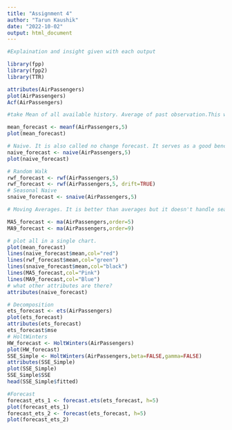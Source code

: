 ---
title: "Assignment 4"
author: "Tarun Kaushik"
date: "2022-10-02"
output: html_document
---

```{r}

#Explaination and insight given with each output

library(fpp)
library(fpp2)
library(TTR)

attributes(AirPassengers)
plot(AirPassengers)
Acf(AirPassengers)

#take Mean of all available history. Average of past observation.This will not include seasonality in the forecast

mean_forecast <- meanf(AirPassengers,5)
plot(mean_forecast)

# Naive. It is also called no change forecast. It serves as a good benchmark but not very effective if data have complexity
naive_forecast <- naive(AirPassengers,5)
plot(naive_forecast)

# Random Walk
rwf_forecast <- rwf(AirPassengers,5)
rwf_forecast <- rwf(AirPassengers,5, drift=TRUE)
# Seasonal Naive
snaive_forecast <- snaive(AirPassengers,5)

# Moving Averages. It is better than averages but it doesn't handle seasonality well.

MA5_forecast <- ma(AirPassengers,order=5)
MA9_forecast <- ma(AirPassengers,order=9)

# plot all in a single chart. 
plot(mean_forecast)
lines(naive_forecast$mean,col="red")
lines(rwf_forecast$mean,col="green")
lines(snaive_forecast$mean,col="black")
lines(MA5_forecast,col="Pink")
lines(MA9_forecast,col="Blue")
# what other attributes are there?
attributes(naive_forecast)

# Decomposition
ets_forecast <- ets(AirPassengers)
plot(ets_forecast)
attributes(ets_forecast)
ets_forecast$mse
# HoltWinters
HW_forecast <- HoltWinters(AirPassengers)
plot(HW_forecast)
SSE_Simple <- HoltWinters(AirPassengers,beta=FALSE,gamma=FALSE)
attributes(SSE_Simple)
plot(SSE_Simple)
SSE_Simple$SSE
head(SSE_Simple$fitted)

#Forecast
forecast_ets_1 <- forecast.ets(ets_forecast, h=5)
plot(forecast_ets_1)
forecast_ets_2 <- forecast(ets_forecast, h=5)
plot(forecast_ets_2)
```

